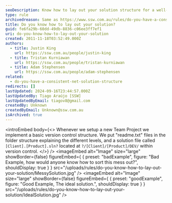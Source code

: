 ```yaml
---
seoDescription: Know how to lay out your solution structure for a well-organized and maintainable .NET project.
type: rule
archivedreason: Same as https://www.ssw.com.au/rules/do-you-have-a-consistent-net-solution-structure/
title: Do you know how to lay out your solution?
guid: fe6fa29b-60dd-49db-8836-c06ee3ff7ef1
uri: do-you-know-how-to-lay-out-your-solution
created: 2011-11-18T03:52:49.000Z
authors:
  - title: Justin King
    url: https://ssw.com.au/people/justin-king
  - title: Tristan Kurniawan
    url: https://ssw.com.au/people/tristan-kurniawan
  - title: Adam Stephensen
    url: https://ssw.com.au/people/adam-stephensen
related:
  - do-you-have-a-consistent-net-solution-structure
redirects: []
lastUpdated: 2024-09-16T23:44:57.000Z
lastUpdatedBy: Tiago Araújo [SSW]
lastUpdatedByEmail: tiagov8@gmail.com
createdBy: Unknown
createdByEmail: Unknown@ssw.com.au
isArchived: true
---
```


<introEmbed
  body={<>
Whenever we setup a new Team Project we implement a basic version control structure. We put "readme.txt" files in the folder structure explaining the different levels, and a solution file called `[Client].[Product].sln?` located at `?/[Client]/[Product]/DEV/` within version control.
  </>}
/>
<imageEmbed
  alt="Image"
  size="large"
  showBorder={false}
  figureEmbed={ {
    preset: "badExample",
    figure: "Bad Example, how would anyone know how to sort this mess out?",
    shouldDisplay: true
  } }
  src="/uploads/rules/do-you-know-how-to-lay-out-your-solution/MessySolution.jpg"
/>
<imageEmbed
  alt="Image"
  size="large"
  showBorder={false}
  figureEmbed={ {
    preset: "goodExample",
    figure: "Good Example, The ideal solution.",
    shouldDisplay: true
  } }
  src="/uploads/rules/do-you-know-how-to-lay-out-your-solution/IdealSolution.jpg"
/>
